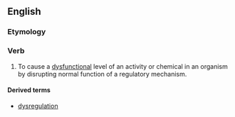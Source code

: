 ==English==

===Etymology===
{{prefix|en|dys|regulate}}

===Verb===
{{en-verb|dysregulat}}

# {{lb|en|biology}} To cause a [[dysfunctional]] level of an activity or chemical in an organism by disrupting normal function of a regulatory mechanism.

====Derived terms====
* [[dysregulation]]